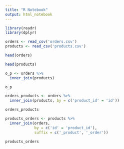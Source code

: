 ```yaml
---
title: "R Notebook"
output: html_notebook
---
```


```r
library(readr)
library(dplyr)
```

```r
orders <- read_csv('orders.csv')
products <- read_csv('products.csv')
```

```r
head(orders)

```

```r
head(products)
```

```r
o_p <- orders %>%
  inner_join(products)

o_p
```

```r
orders_products <- orders %>%
  inner_join(products, by = c('product_id' = 'id'))

orders_products
```

```r
products_orders <- products %>%
  inner_join(orders,
             by = c('id' = 'product_id'),
             suffix = c('_product', '_order'))

products_orders
```

